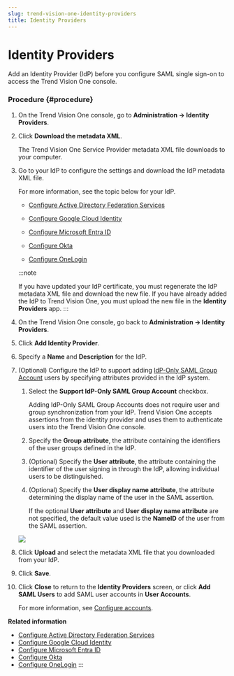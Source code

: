 ```yaml
---
slug: trend-vision-one-identity-providers
title: Identity Providers
---
```

# Identity Providers

Add an Identity Provider (IdP) before you configure SAML single sign-on to access the Trend Vision One console.

### Procedure {#procedure}

1.  On the Trend Vision One console, go to **Administration → Identity Providers**.

2.  Click **Download the metadata XML**.

    The Trend Vision One Service Provider metadata XML file downloads to your computer.

3.  Go to your IdP to configure the settings and download the IdP metadata XML file.

    For more information, see the topic below for your IdP.

    - [Configure Active Directory Federation Services](configuring-adfs.mdx)

    - [Configure Google Cloud Identity](config-google-cloud-saml.mdx)

    - [Configure Microsoft Entra ID](configuring-saml-ad.mdx)

    - [Configure Okta](configuring-okta-saml.mdx)

    - [Configure OneLogin](configuring-onelogin.mdx)

    :::note

    If you have updated your IdP certificate, you must regenerate the IdP metadata XML file and download the new file. If you have already added the IdP to Trend Vision One, you must upload the new file in the **Identity Providers** app.
    :::

4.  On the Trend Vision One console, go back to **Administration → Identity Providers**.

5.  Click **Add Identity Provider**.

6.  Specify a **Name** and **Description** for the IdP.

7.  (Optional) Configure the IdP to support adding [IdP-Only SAML Group Account](adding-idp-only-saml-group-account.mdx) users by specifying attributes provided in the IdP system.

    1.  Select the **Support IdP-Only SAML Group Account** checkbox.

        Adding IdP-Only SAML Group Accounts does not require user and group synchronization from your IdP. Trend Vision One accepts assertions from the identity provider and uses them to authenticate users into the Trend Vision One console.

    2.  Specify the **Group attribute**, the attribute containing the identifiers of the user groups defined in the IdP.

    3.  (Optional) Specify the **User attribute**, the attribute containing the identifier of the user signing in through the IdP, allowing individual users to be distinguished.

    4.  (Optional) Specify the **User display name attribute**, the attribute determining the display name of the user in the SAML assertion.

        If the optional **User attribute** and **User display name attribute** are not specified, the default value used is the **NameID** of the user from the SAML assertion.

    ![](/images/IdPOnlySAMLGroup_attributes_screenshot=21b38109-9a0e-411b-ae88-1ea50671b75f.webp)

8.  Click **Upload** and select the metadata XML file that you downloaded from your IdP.

9.  Click **Save**.

10. Click **Close** to return to the **Identity Providers** screen, or click **Add SAML Users** to add SAML user accounts in **User Accounts**.

    For more information, see [Configure accounts](configure-vision-accounts.mdx).

**Related information**

- [Configure Active Directory Federation Services](configuring-adfs.md "Configure Active Directory Federation Services (AD FS) as a SAML (2.0) identity provider for Trend Vision One.")
- [Configure Google Cloud Identity](config-google-cloud-saml.md "Configure Google Cloud Identity to serve as a SAML (2.0) identity provider for use by Trend Vision One.")
- [Configure Microsoft Entra ID](configuring-saml-ad.md "Configure Microsoft Entra ID as a SAML (2.0) identity provider for Trend Vision One to use.")
- [Configure Okta](configuring-okta-saml.md "Configure Okta as a SAML (2.0) identity provider for Trend Vision One to use.")
- [Configure OneLogin](configuring-onelogin.md "Configure OneLogin as a SAML (2.0) identity provider for Trend Vision One.")
:::
